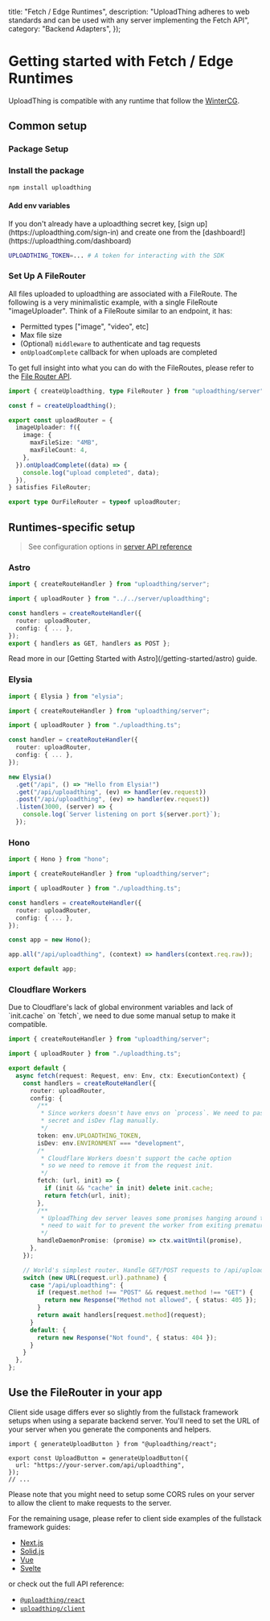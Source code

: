
  title: "Fetch / Edge Runtimes",
  description:
    "UploadThing adheres to web standards and can be used with any server implementing the Fetch API",
  category: "Backend Adapters",
});

# Getting started with Fetch / Edge Runtimes

UploadThing is compatible with any runtime that follow the
[WinterCG](https://wintercg.org/).

## Common setup

### Package Setup

### Install the package

```sh npm2yarn
npm install uploadthing
```

#### Add env variables

<Note>
  If you don't already have a uploadthing secret key, [sign
  up](https://uploadthing.com/sign-in) and create one from the
  [dashboard!](https://uploadthing.com/dashboard)
</Note>

```bash
UPLOADTHING_TOKEN=... # A token for interacting with the SDK
```

### Set Up A FileRouter

All files uploaded to uploadthing are associated with a FileRoute. The following
is a very minimalistic example, with a single FileRoute "imageUploader". Think
of a FileRoute similar to an endpoint, it has:

- Permitted types ["image", "video", etc]
- Max file size
- (Optional) `middleware` to authenticate and tag requests
- `onUploadComplete` callback for when uploads are completed

To get full insight into what you can do with the FileRoutes, please refer to
the [File Router API](/file-routes).

```ts
import { createUploadthing, type FileRouter } from "uploadthing/server";

const f = createUploadthing();

export const uploadRouter = {
  imageUploader: f({
    image: {
      maxFileSize: "4MB",
      maxFileCount: 4,
    },
  }).onUploadComplete((data) => {
    console.log("upload completed", data);
  }),
} satisfies FileRouter;

export type OurFileRouter = typeof uploadRouter;
```

## Runtimes-specific setup

> See configuration options in
> [server API reference](/api-reference/server#create-route-handler)

### Astro

```ts
import { createRouteHandler } from "uploadthing/server";

import { uploadRouter } from "../../server/uploadthing";

const handlers = createRouteHandler({
  router: uploadRouter,
  config: { ... },
});
export { handlers as GET, handlers as POST };
```

<Note>
  Read more in our [Getting Started with Astro](/getting-started/astro) guide.
</Note>

### Elysia

```ts
import { Elysia } from "elysia";

import { createRouteHandler } from "uploadthing/server";

import { uploadRouter } from "./uploadthing.ts";

const handler = createRouteHandler({
  router: uploadRouter,
  config: { ... },
});

new Elysia()
  .get("/api", () => "Hello from Elysia!")
  .get("/api/uploadthing", (ev) => handler(ev.request))
  .post("/api/uploadthing", (ev) => handler(ev.request))
  .listen(3000, (server) => {
    console.log(`Server listening on port ${server.port}`);
  });
```

### Hono

```ts
import { Hono } from "hono";

import { createRouteHandler } from "uploadthing/server";

import { uploadRouter } from "./uploadthing.ts";

const handlers = createRouteHandler({
  router: uploadRouter,
  config: { ... },
});

const app = new Hono();

app.all("/api/uploadthing", (context) => handlers(context.req.raw));

export default app;
```

### Cloudflare Workers

<Note>
  Due to Cloudflare's lack of global environment variables and lack of
  `init.cache` on `fetch`, we need to due some manual setup to make it
  compatible.
</Note>

```ts
import { createRouteHandler } from "uploadthing/server";

import { uploadRouter } from "./uploadthing.ts";

export default {
  async fetch(request: Request, env: Env, ctx: ExecutionContext) {
    const handlers = createRouteHandler({
      router: uploadRouter,
      config: {
        /**
         * Since workers doesn't have envs on `process`. We need to pass
         * secret and isDev flag manually.
         */
        token: env.UPLOADTHING_TOKEN,
        isDev: env.ENVIRONMENT === "development",
        /*
         * Cloudflare Workers doesn't support the cache option
         * so we need to remove it from the request init.
         */
        fetch: (url, init) => {
          if (init && "cache" in init) delete init.cache;
          return fetch(url, init);
        },
        /**
         * UploadThing dev server leaves some promises hanging around that we
         * need to wait for to prevent the worker from exiting prematurely.
         */
        handleDaemonPromise: (promise) => ctx.waitUntil(promise),
      },
    });

    // World's simplest router. Handle GET/POST requests to /api/uploadthing
    switch (new URL(request.url).pathname) {
      case "/api/uploadthing": {
        if (request.method !== "POST" && request.method !== "GET") {
          return new Response("Method not allowed", { status: 405 });
        }
        return await handlers[request.method](request);
      }
      default: {
        return new Response("Not found", { status: 404 });
      }
    }
  },
};
```

## Use the FileRouter in your app

Client side usage differs ever so slightly from the fullstack framework setups
when using a separate backend server. You'll need to set the URL of your server
when you generate the components and helpers.

```tsx
import { generateUploadButton } from "@uploadthing/react";

export const UploadButton = generateUploadButton({
  url: "https://your-server.com/api/uploadthing",
});
// ...
```

<Note>
  Please note that you might need to setup some CORS rules on your server to
  allow the client to make requests to the server.
</Note>

For the remaining usage, please refer to client side examples of the fullstack
framework guides:

- [Next.js](/getting-started/appdir#create-the-upload-thing-components)
- [Solid.js](/getting-started/solid#creating-the-upload-thing-components)
- [Vue](https://github.com/pingdotgg/uploadthing/tree/main/examples/backend-adapters/client-vue)
- [Svelte](/getting-started/svelte#creating-the-upload-thing-helpers)

or check out the full API reference:

- [`@uploadthing/react`](/api-reference/react)
- [`uploadthing/client`](/api-reference/client)

